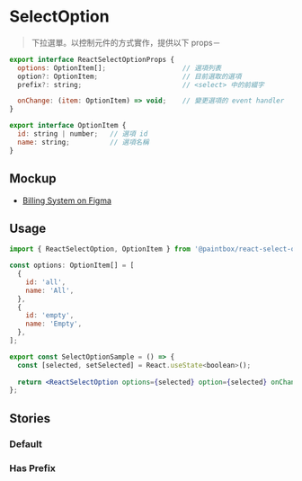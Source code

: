 

<Meta title="React/Form/SelectOption" />

# SelectOption

> 下拉選單。以控制元件的方式實作，提供以下 props－

```javascript
export interface ReactSelectOptionProps {
  options: OptionItem[];                   // 選項列表
  option?: OptionItem;                     // 目前選取的選項
  prefix?: string;                         // <select> 中的前綴字

  onChange: (item: OptionItem) => void;    // 變更選項的 event handler
}

export interface OptionItem {
  id: string | number;   // 選項 id
  name: string;          // 選項名稱
}
```

## Mockup

- [Billing System on Figma](https://www.figma.com/file/rvTsTJLCarPAEYvdXQuRDY/Billing-System---1.0.0?node-id=5283%3A13222)

## Usage 

```jsx
import { ReactSelectOption, OptionItem } from '@paintbox/react-select-option';

const options: OptionItem[] = [
  {
    id: 'all',
    name: 'All',
  },
  {
    id: 'empty',
    name: 'Empty',
  },
];

export const SelectOptionSample = () => {
  const [selected, setSelected] = React.useState<boolean>();
  
  return <ReactSelectOption options={selected} option={selected} onChange={setSelected} />;
};
```

## Stories

### Default

<Canvas>
  <Story name="Default">
    <SelectOptionSample />
  </Story>
</Canvas>

### Has Prefix

<Canvas>
  <Story name="Has Prefix">
    <SelectOptionSample prefix={'Price:'} />
  </Story>
</Canvas>